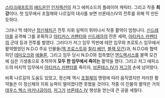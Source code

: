 [[스타크래프트]]의 [[애드온]]인 [[인저렉션]]의 저그 에피소드의 플레이어 캐릭터. 그리고 작중 '''최강'''이다. 첫 임무에서 초월체와 나르길의 대사를 보면 브론테스IV의 전투를 위해 막 만든 듯하다. 

그러나 막 태어난 [[정신체]]치곤 전투 지휘 실력이 뛰어나서 작중 활약이 엄청나다. [[신드레아]]를 공격해 그를 포획하고 [[아티커스 카펜터]]와 [[신드레아]]의 잔존 세력, [[아티커스 카펜터]]의 군대 등과 전투를 벌였다. 그러다가 저그 임무 막판에 테란 임무와 프로토스 임무에서 활약했었던 N.D.O 주요 인물들([[잭 프로스트]]와 [[찰리 베인]], [[블랙 모건]])과, N.D.O와 협력하던 [[데미오크]]와 [[에둘론]], 그리고 임무 당시 N.D.O와 접촉했던 [[앤드랙서스]]를 블랙 모건에 심은 기생충으로 추적하여 '''모두 한 임무에서 죽이는''' 활약을 했다. 그리고 저그 에피소드의 마지막 임무에서 [[아티커스 카펜터]]를 죽이자, [[브론테스 IV]]가 [[저그]]의 손에 넘어왔다.

비록 나르길의 도움도 있었고, 정신체 역시 [[초월체]]의 명령에 따라 움직였지만 저러한 활약들은 이 정신체의 지휘 능력이 떨어졌다면 못했을 것이다. 작중 이 인물의 활약은 거의 [[데우스 엑스 마키나]]급이라, [[저그]]가 [[브론테스 IV]] 행성을 얻는데 큰 공을 세웠다.
